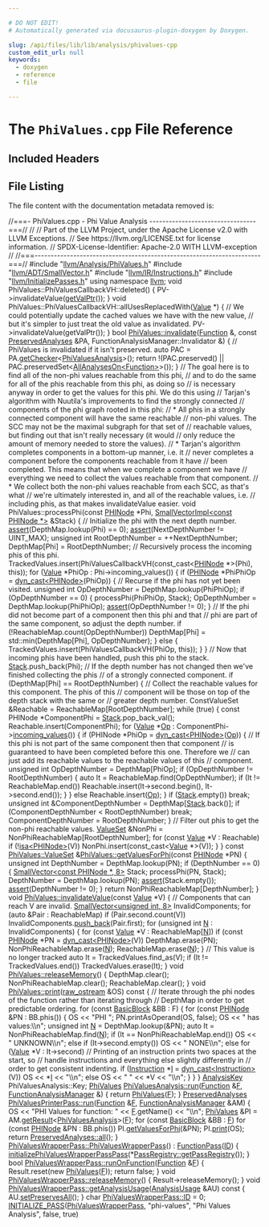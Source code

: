 ```yaml
---

# DO NOT EDIT!
# Automatically generated via docusaurus-plugin-doxygen by Doxygen.

slug: /api/files/lib/lib/analysis/phivalues-cpp
custom_edit_url: null
keywords:
  - doxygen
  - reference
  - file

---
```





# The `PhiValues.cpp` File Reference

<DoxygenPage pluginConfig={pluginConfig}>



## Included Headers

<IncludesList>
<IncludesListItem
  filePath="llvm/Analysis/PhiValues.h"
  permalink="/docs/api/files/include/include/llvm/include/llvm/analysis/phivalues-h"
  isLocal="true" />
<IncludesListItem
  filePath="llvm/ADT/SmallVector.h"
  permalink="/docs/api/files/include/include/llvm/include/llvm/adt/smallvector-h"
  isLocal="true" />
<IncludesListItem
  filePath="llvm/IR/Instructions.h"
  permalink="/docs/api/files/include/include/llvm/include/llvm/ir/instructions-h"
  isLocal="true" />
<IncludesListItem
  filePath="llvm/InitializePasses.h"
  permalink="/docs/api/files/include/include/llvm/initializepasses-h"
  isLocal="true" />
</IncludesList>


## File Listing

The file content with the documentation metadata removed is:

<ProgramListing>

<Link id="l00001" /><CodeLine lineNumber="1"><span class="doxyHighlightComment">//===- PhiValues.cpp - Phi Value Analysis ---------------------------------===//</span></CodeLine>
<Link id="l00002" /><CodeLine lineNumber="2"><span class="doxyHighlightComment">//</span></CodeLine>
<Link id="l00003" /><CodeLine lineNumber="3"><span class="doxyHighlightComment">// Part of the LLVM Project, under the Apache License v2.0 with LLVM Exceptions.</span></CodeLine>
<Link id="l00004" /><CodeLine lineNumber="4"><span class="doxyHighlightComment">// See https://llvm.org/LICENSE.txt for license information.</span></CodeLine>
<Link id="l00005" /><CodeLine lineNumber="5"><span class="doxyHighlightComment">// SPDX-License-Identifier: Apache-2.0 WITH LLVM-exception</span></CodeLine>
<Link id="l00006" /><CodeLine lineNumber="6"><span class="doxyHighlightComment">//</span></CodeLine>
<Link id="l00007" /><CodeLine lineNumber="7"><span class="doxyHighlightComment">//===----------------------------------------------------------------------===//</span></CodeLine>
<Link id="l00008" /><CodeLine lineNumber="8"></CodeLine>
<Link id="l00009" /><CodeLine lineNumber="9"><span class="doxyHighlightPreprocessor">#include &quot;<a href="/docs/api/files/include/include/llvm/include/llvm/analysis/phivalues-h">llvm/Analysis/PhiValues.h</a>&quot;</span></CodeLine>
<Link id="l00010" /><CodeLine lineNumber="10"><span class="doxyHighlightPreprocessor">#include &quot;<a href="/docs/api/files/include/include/llvm/include/llvm/adt/smallvector-h">llvm/ADT/SmallVector.h</a>&quot;</span></CodeLine>
<Link id="l00011" /><CodeLine lineNumber="11"><span class="doxyHighlightPreprocessor">#include &quot;<a href="/docs/api/files/include/include/llvm/include/llvm/ir/instructions-h">llvm/IR/Instructions.h</a>&quot;</span></CodeLine>
<Link id="l00012" /><CodeLine lineNumber="12"><span class="doxyHighlightPreprocessor">#include &quot;<a href="/docs/api/files/include/include/llvm/initializepasses-h">llvm/InitializePasses.h</a>&quot;</span></CodeLine>
<Link id="l00013" /><CodeLine lineNumber="13"></CodeLine>
<Link id="l00014" /><CodeLine lineNumber="14"><span class="doxyHighlightKeyword">using namespace </span><span class="doxyHighlight"><a href="/docs/api/namespaces/llvm">llvm</a>;</span></CodeLine>
<Link id="l00015" /><CodeLine lineNumber="15"></CodeLine>
<Link id="l00016" /><CodeLine lineNumber="16"><span class="doxyHighlightKeywordType">void</span><span class="doxyHighlight"> PhiValues::PhiValuesCallbackVH::deleted() &#123;</span></CodeLine>
<Link id="l00017" /><CodeLine lineNumber="17"><span class="doxyHighlight">  PV-&gt;invalidateValue(<a href="/docs/api/classes/llvm/valuehandlebase/#a7d6d2457c839e340266704440f3bb243">getValPtr</a>());</span></CodeLine>
<Link id="l00018" /><CodeLine lineNumber="18"><span class="doxyHighlight">&#125;</span></CodeLine>
<Link id="l00019" /><CodeLine lineNumber="19"></CodeLine>
<Link id="l00020" /><CodeLine lineNumber="20"><span class="doxyHighlightKeywordType">void</span><span class="doxyHighlight"> PhiValues::PhiValuesCallbackVH::allUsesReplacedWith(<a href="/docs/api/namespaces/llvm/#a066e2a31a13d6520e52ae1944f194662">Value</a> &#42;) &#123;</span></CodeLine>
<Link id="l00021" /><CodeLine lineNumber="21"><span class="doxyHighlight">  </span><span class="doxyHighlightComment">// We could potentially update the cached values we have with the new value,</span></CodeLine>
<Link id="l00022" /><CodeLine lineNumber="22"><span class="doxyHighlight">  </span><span class="doxyHighlightComment">// but it&#39;s simpler to just treat the old value as invalidated.</span></CodeLine>
<Link id="l00023" /><CodeLine lineNumber="23"><span class="doxyHighlight">  PV-&gt;invalidateValue(getValPtr());</span></CodeLine>
<Link id="l00024" /><CodeLine lineNumber="24"><span class="doxyHighlight">&#125;</span></CodeLine>
<Link id="l00025" /><CodeLine lineNumber="25"></CodeLine>
<Link id="l00026" /><CodeLine lineNumber="26" lineLink="/docs/api/classes/llvm/phivalues/#a88bf36667a2c9280d2ce163c7c57e716"><span class="doxyHighlightKeywordType">bool</span><span class="doxyHighlight"> <a href="/docs/api/classes/llvm/phivalues/#a88bf36667a2c9280d2ce163c7c57e716">PhiValues::invalidate</a>(<a href="/docs/api/classes/llvm/function">Function</a> &amp;, </span><span class="doxyHighlightKeyword">const</span><span class="doxyHighlight"> <a href="/docs/api/classes/llvm/preservedanalyses">PreservedAnalyses</a> &amp;PA,</span></CodeLine>
<Link id="l00027" /><CodeLine lineNumber="27"><span class="doxyHighlight">                           FunctionAnalysisManager::Invalidator &amp;) &#123;</span></CodeLine>
<Link id="l00028" /><CodeLine lineNumber="28"><span class="doxyHighlight">  </span><span class="doxyHighlightComment">// PhiValues is invalidated if it isn&#39;t preserved.</span></CodeLine>
<Link id="l00029" /><CodeLine lineNumber="29"><span class="doxyHighlight">  </span><span class="doxyHighlightKeyword">auto</span><span class="doxyHighlight"> PAC = PA.<a href="/docs/api/classes/llvm/preservedanalyses/#aa7a1b769f9c57010cc41d9c3bb9d39c6">getChecker</a>&lt;<a href="/docs/api/classes/llvm/phivaluesanalysis">PhiValuesAnalysis</a>&gt;();</span></CodeLine>
<Link id="l00030" /><CodeLine lineNumber="30"><span class="doxyHighlight">  </span><span class="doxyHighlightKeywordFlow">return</span><span class="doxyHighlight"> !(PAC.preserved() || PAC.preservedSet&lt;<a href="/docs/api/classes/llvm/allanalyseson">AllAnalysesOn&lt;Function&gt;</a>&gt;());</span></CodeLine>
<Link id="l00031" /><CodeLine lineNumber="31"><span class="doxyHighlight">&#125;</span></CodeLine>
<Link id="l00032" /><CodeLine lineNumber="32"></CodeLine>
<Link id="l00033" /><CodeLine lineNumber="33"><span class="doxyHighlightComment">// The goal here is to find all of the non-phi values reachable from this phi,</span></CodeLine>
<Link id="l00034" /><CodeLine lineNumber="34"><span class="doxyHighlightComment">// and to do the same for all of the phis reachable from this phi, as doing so</span></CodeLine>
<Link id="l00035" /><CodeLine lineNumber="35"><span class="doxyHighlightComment">// is necessary anyway in order to get the values for this phi. We do this using</span></CodeLine>
<Link id="l00036" /><CodeLine lineNumber="36"><span class="doxyHighlightComment">// Tarjan&#39;s algorithm with Nuutila&#39;s improvements to find the strongly connected</span></CodeLine>
<Link id="l00037" /><CodeLine lineNumber="37"><span class="doxyHighlightComment">// components of the phi graph rooted in this phi:</span></CodeLine>
<Link id="l00038" /><CodeLine lineNumber="38"><span class="doxyHighlightComment">//  &#42; All phis in a strongly connected component will have the same reachable</span></CodeLine>
<Link id="l00039" /><CodeLine lineNumber="39"><span class="doxyHighlightComment">//    non-phi values. The SCC may not be the maximal subgraph for that set of</span></CodeLine>
<Link id="l00040" /><CodeLine lineNumber="40"><span class="doxyHighlightComment">//    reachable values, but finding out that isn&#39;t really necessary (it would</span></CodeLine>
<Link id="l00041" /><CodeLine lineNumber="41"><span class="doxyHighlightComment">//    only reduce the amount of memory needed to store the values).</span></CodeLine>
<Link id="l00042" /><CodeLine lineNumber="42"><span class="doxyHighlightComment">//  &#42; Tarjan&#39;s algorithm completes components in a bottom-up manner, i.e. it</span></CodeLine>
<Link id="l00043" /><CodeLine lineNumber="43"><span class="doxyHighlightComment">//    never completes a component before the components reachable from it have</span></CodeLine>
<Link id="l00044" /><CodeLine lineNumber="44"><span class="doxyHighlightComment">//    been completed. This means that when we complete a component we have</span></CodeLine>
<Link id="l00045" /><CodeLine lineNumber="45"><span class="doxyHighlightComment">//    everything we need to collect the values reachable from that component.</span></CodeLine>
<Link id="l00046" /><CodeLine lineNumber="46"><span class="doxyHighlightComment">//  &#42; We collect both the non-phi values reachable from each SCC, as that&#39;s what</span></CodeLine>
<Link id="l00047" /><CodeLine lineNumber="47"><span class="doxyHighlightComment">//    we&#39;re ultimately interested in, and all of the reachable values, i.e.</span></CodeLine>
<Link id="l00048" /><CodeLine lineNumber="48"><span class="doxyHighlightComment">//    including phis, as that makes invalidateValue easier.</span></CodeLine>
<Link id="l00049" /><CodeLine lineNumber="49"><span class="doxyHighlightKeywordType">void</span><span class="doxyHighlight"> PhiValues::processPhi(</span><span class="doxyHighlightKeyword">const</span><span class="doxyHighlight"> <a href="/docs/api/classes/llvm/phinode">PHINode</a> &#42;Phi,</span></CodeLine>
<Link id="l00050" /><CodeLine lineNumber="50"><span class="doxyHighlight">                           <a href="/docs/api/classes/llvm/smallvectorimpl">SmallVectorImpl&lt;const PHINode &#42;&gt;</a> &amp;Stack) &#123;</span></CodeLine>
<Link id="l00051" /><CodeLine lineNumber="51"><span class="doxyHighlight">  </span><span class="doxyHighlightComment">// Initialize the phi with the next depth number.</span></CodeLine>
<Link id="l00052" /><CodeLine lineNumber="52"><span class="doxyHighlight">  <a href="/docs/api/files/lib/lib/target/lib/target/amdgpu/silowercontrolflow-cpp/#a4868c5d81c5ccc98c47aeab6244346a0">assert</a>(DepthMap.lookup(Phi) == 0);</span></CodeLine>
<Link id="l00053" /><CodeLine lineNumber="53"><span class="doxyHighlight">  <a href="/docs/api/files/lib/lib/target/lib/target/amdgpu/silowercontrolflow-cpp/#a4868c5d81c5ccc98c47aeab6244346a0">assert</a>(NextDepthNumber != UINT&#95;MAX);</span></CodeLine>
<Link id="l00054" /><CodeLine lineNumber="54"><span class="doxyHighlight">  </span><span class="doxyHighlightKeywordType">unsigned</span><span class="doxyHighlight"> </span><span class="doxyHighlightKeywordType">int</span><span class="doxyHighlight"> RootDepthNumber = ++NextDepthNumber;</span></CodeLine>
<Link id="l00055" /><CodeLine lineNumber="55"><span class="doxyHighlight">  DepthMap&#91;Phi&#93; = RootDepthNumber;</span></CodeLine>
<Link id="l00056" /><CodeLine lineNumber="56"></CodeLine>
<Link id="l00057" /><CodeLine lineNumber="57"><span class="doxyHighlight">  </span><span class="doxyHighlightComment">// Recursively process the incoming phis of this phi.</span></CodeLine>
<Link id="l00058" /><CodeLine lineNumber="58"><span class="doxyHighlight">  TrackedValues.insert(PhiValuesCallbackVH(</span><span class="doxyHighlightKeyword">const&#95;cast&lt;</span><span class="doxyHighlight"><a href="/docs/api/classes/llvm/phinode">PHINode</a> &#42;</span><span class="doxyHighlightKeyword">&gt;</span><span class="doxyHighlight">(Phi), </span><span class="doxyHighlightKeyword">this</span><span class="doxyHighlight">));</span></CodeLine>
<Link id="l00059" /><CodeLine lineNumber="59"><span class="doxyHighlight">  </span><span class="doxyHighlightKeywordFlow">for</span><span class="doxyHighlight"> (<a href="/docs/api/classes/llvm/value">Value</a> &#42;PhiOp : Phi-&gt;incoming&#95;values()) &#123;</span></CodeLine>
<Link id="l00060" /><CodeLine lineNumber="60"><span class="doxyHighlight">    </span><span class="doxyHighlightKeywordFlow">if</span><span class="doxyHighlight"> (<a href="/docs/api/classes/llvm/phinode">PHINode</a> &#42;PhiPhiOp = <a href="/docs/api/namespaces/llvm/#a22eeee01734061ac1b31ccd994c49eef">dyn&#95;cast&lt;PHINode&gt;</a>(PhiOp)) &#123;</span></CodeLine>
<Link id="l00061" /><CodeLine lineNumber="61"><span class="doxyHighlight">      </span><span class="doxyHighlightComment">// Recurse if the phi has not yet been visited.</span></CodeLine>
<Link id="l00062" /><CodeLine lineNumber="62"><span class="doxyHighlight">      </span><span class="doxyHighlightKeywordType">unsigned</span><span class="doxyHighlight"> </span><span class="doxyHighlightKeywordType">int</span><span class="doxyHighlight"> OpDepthNumber = DepthMap.lookup(PhiPhiOp);</span></CodeLine>
<Link id="l00063" /><CodeLine lineNumber="63"><span class="doxyHighlight">      </span><span class="doxyHighlightKeywordFlow">if</span><span class="doxyHighlight"> (OpDepthNumber == 0) &#123;</span></CodeLine>
<Link id="l00064" /><CodeLine lineNumber="64"><span class="doxyHighlight">        processPhi(PhiPhiOp, Stack);</span></CodeLine>
<Link id="l00065" /><CodeLine lineNumber="65"><span class="doxyHighlight">        OpDepthNumber = DepthMap.lookup(PhiPhiOp);</span></CodeLine>
<Link id="l00066" /><CodeLine lineNumber="66"><span class="doxyHighlight">        <a href="/docs/api/files/lib/lib/target/lib/target/amdgpu/silowercontrolflow-cpp/#a4868c5d81c5ccc98c47aeab6244346a0">assert</a>(OpDepthNumber != 0);</span></CodeLine>
<Link id="l00067" /><CodeLine lineNumber="67"><span class="doxyHighlight">      &#125;</span></CodeLine>
<Link id="l00068" /><CodeLine lineNumber="68"><span class="doxyHighlight">      </span><span class="doxyHighlightComment">// If the phi did not become part of a component then this phi and that</span></CodeLine>
<Link id="l00069" /><CodeLine lineNumber="69"><span class="doxyHighlight">      </span><span class="doxyHighlightComment">// phi are part of the same component, so adjust the depth number.</span></CodeLine>
<Link id="l00070" /><CodeLine lineNumber="70"><span class="doxyHighlight">      </span><span class="doxyHighlightKeywordFlow">if</span><span class="doxyHighlight"> (!ReachableMap.count(OpDepthNumber))</span></CodeLine>
<Link id="l00071" /><CodeLine lineNumber="71"><span class="doxyHighlight">        DepthMap&#91;Phi&#93; = std::min(DepthMap&#91;Phi&#93;, OpDepthNumber);</span></CodeLine>
<Link id="l00072" /><CodeLine lineNumber="72"><span class="doxyHighlight">    &#125; </span><span class="doxyHighlightKeywordFlow">else</span><span class="doxyHighlight"> &#123;</span></CodeLine>
<Link id="l00073" /><CodeLine lineNumber="73"><span class="doxyHighlight">      TrackedValues.insert(PhiValuesCallbackVH(PhiOp, </span><span class="doxyHighlightKeyword">this</span><span class="doxyHighlight">));</span></CodeLine>
<Link id="l00074" /><CodeLine lineNumber="74"><span class="doxyHighlight">    &#125;</span></CodeLine>
<Link id="l00075" /><CodeLine lineNumber="75"><span class="doxyHighlight">  &#125;</span></CodeLine>
<Link id="l00076" /><CodeLine lineNumber="76"></CodeLine>
<Link id="l00077" /><CodeLine lineNumber="77"><span class="doxyHighlight">  </span><span class="doxyHighlightComment">// Now that incoming phis have been handled, push this phi to the stack.</span></CodeLine>
<Link id="l00078" /><CodeLine lineNumber="78"><span class="doxyHighlight">  <a href="/docs/api/namespaces/llvm/pdb/#a0d3b0002f320808a94594a6718946d7ba2187e1021a911b3807cc1bea2eb1a9ca">Stack</a>.push&#95;back(Phi);</span></CodeLine>
<Link id="l00079" /><CodeLine lineNumber="79"></CodeLine>
<Link id="l00080" /><CodeLine lineNumber="80"><span class="doxyHighlight">  </span><span class="doxyHighlightComment">// If the depth number has not changed then we&#39;ve finished collecting the phis</span></CodeLine>
<Link id="l00081" /><CodeLine lineNumber="81"><span class="doxyHighlight">  </span><span class="doxyHighlightComment">// of a strongly connected component.</span></CodeLine>
<Link id="l00082" /><CodeLine lineNumber="82"><span class="doxyHighlight">  </span><span class="doxyHighlightKeywordFlow">if</span><span class="doxyHighlight"> (DepthMap&#91;Phi&#93; == RootDepthNumber) &#123;</span></CodeLine>
<Link id="l00083" /><CodeLine lineNumber="83"><span class="doxyHighlight">    </span><span class="doxyHighlightComment">// Collect the reachable values for this component. The phis of this</span></CodeLine>
<Link id="l00084" /><CodeLine lineNumber="84"><span class="doxyHighlight">    </span><span class="doxyHighlightComment">// component will be those on top of the depth stack with the same or</span></CodeLine>
<Link id="l00085" /><CodeLine lineNumber="85"><span class="doxyHighlight">    </span><span class="doxyHighlightComment">// greater depth number.</span></CodeLine>
<Link id="l00086" /><CodeLine lineNumber="86"><span class="doxyHighlight">    ConstValueSet &amp;Reachable = ReachableMap&#91;RootDepthNumber&#93;;</span></CodeLine>
<Link id="l00087" /><CodeLine lineNumber="87"><span class="doxyHighlight">    </span><span class="doxyHighlightKeywordFlow">while</span><span class="doxyHighlight"> (</span><span class="doxyHighlightKeyword">true</span><span class="doxyHighlight">) &#123;</span></CodeLine>
<Link id="l00088" /><CodeLine lineNumber="88"><span class="doxyHighlight">      </span><span class="doxyHighlightKeyword">const</span><span class="doxyHighlight"> PHINode &#42;ComponentPhi = <a href="/docs/api/namespaces/llvm/pdb/#a0d3b0002f320808a94594a6718946d7ba2187e1021a911b3807cc1bea2eb1a9ca">Stack</a>.pop&#95;back&#95;val();</span></CodeLine>
<Link id="l00089" /><CodeLine lineNumber="89"><span class="doxyHighlight">      Reachable.insert(ComponentPhi);</span></CodeLine>
<Link id="l00090" /><CodeLine lineNumber="90"></CodeLine>
<Link id="l00091" /><CodeLine lineNumber="91"><span class="doxyHighlight">      </span><span class="doxyHighlightKeywordFlow">for</span><span class="doxyHighlight"> (<a href="/docs/api/namespaces/llvm/#a066e2a31a13d6520e52ae1944f194662">Value</a> &#42;<a href="/docs/api/namespaces/llvm/#ab471937b9a227e70c7fe8bd9604014d6">Op</a> : ComponentPhi-&gt;<a href="/docs/api/classes/llvm/phinode/#a1f0ff79b64a40d383b891f1baba89c6b">incoming&#95;values</a>()) &#123;</span></CodeLine>
<Link id="l00092" /><CodeLine lineNumber="92"><span class="doxyHighlight">        </span><span class="doxyHighlightKeywordFlow">if</span><span class="doxyHighlight"> (PHINode &#42;PhiOp = <a href="/docs/api/namespaces/llvm/#a22eeee01734061ac1b31ccd994c49eef">dyn&#95;cast&lt;PHINode&gt;</a>(<a href="/docs/api/namespaces/llvm/#ab471937b9a227e70c7fe8bd9604014d6">Op</a>)) &#123;</span></CodeLine>
<Link id="l00093" /><CodeLine lineNumber="93"><span class="doxyHighlight">          </span><span class="doxyHighlightComment">// If this phi is not part of the same component then that component</span></CodeLine>
<Link id="l00094" /><CodeLine lineNumber="94"><span class="doxyHighlight">          </span><span class="doxyHighlightComment">// is guaranteed to have been completed before this one. Therefore we</span></CodeLine>
<Link id="l00095" /><CodeLine lineNumber="95"><span class="doxyHighlight">          </span><span class="doxyHighlightComment">// can just add its reachable values to the reachable values of this</span></CodeLine>
<Link id="l00096" /><CodeLine lineNumber="96"><span class="doxyHighlight">          </span><span class="doxyHighlightComment">// component.</span></CodeLine>
<Link id="l00097" /><CodeLine lineNumber="97"><span class="doxyHighlight">          </span><span class="doxyHighlightKeywordType">unsigned</span><span class="doxyHighlight"> </span><span class="doxyHighlightKeywordType">int</span><span class="doxyHighlight"> OpDepthNumber = DepthMap&#91;PhiOp&#93;;</span></CodeLine>
<Link id="l00098" /><CodeLine lineNumber="98"><span class="doxyHighlight">          </span><span class="doxyHighlightKeywordFlow">if</span><span class="doxyHighlight"> (OpDepthNumber != RootDepthNumber) &#123;</span></CodeLine>
<Link id="l00099" /><CodeLine lineNumber="99"><span class="doxyHighlight">            </span><span class="doxyHighlightKeyword">auto</span><span class="doxyHighlight"> It = ReachableMap.find(OpDepthNumber);</span></CodeLine>
<Link id="l00100" /><CodeLine lineNumber="100"><span class="doxyHighlight">            </span><span class="doxyHighlightKeywordFlow">if</span><span class="doxyHighlight"> (It != ReachableMap.end())</span></CodeLine>
<Link id="l00101" /><CodeLine lineNumber="101"><span class="doxyHighlight">              Reachable.insert(It-&gt;second.begin(), It-&gt;second.end());</span></CodeLine>
<Link id="l00102" /><CodeLine lineNumber="102"><span class="doxyHighlight">          &#125;</span></CodeLine>
<Link id="l00103" /><CodeLine lineNumber="103"><span class="doxyHighlight">        &#125; </span><span class="doxyHighlightKeywordFlow">else</span></CodeLine>
<Link id="l00104" /><CodeLine lineNumber="104"><span class="doxyHighlight">          Reachable.insert(<a href="/docs/api/namespaces/llvm/#ab471937b9a227e70c7fe8bd9604014d6">Op</a>);</span></CodeLine>
<Link id="l00105" /><CodeLine lineNumber="105"><span class="doxyHighlight">      &#125;</span></CodeLine>
<Link id="l00106" /><CodeLine lineNumber="106"></CodeLine>
<Link id="l00107" /><CodeLine lineNumber="107"><span class="doxyHighlight">      </span><span class="doxyHighlightKeywordFlow">if</span><span class="doxyHighlight"> (<a href="/docs/api/namespaces/llvm/pdb/#a0d3b0002f320808a94594a6718946d7ba2187e1021a911b3807cc1bea2eb1a9ca">Stack</a>.empty())</span></CodeLine>
<Link id="l00108" /><CodeLine lineNumber="108"><span class="doxyHighlight">        </span><span class="doxyHighlightKeywordFlow">break</span><span class="doxyHighlight">;</span></CodeLine>
<Link id="l00109" /><CodeLine lineNumber="109"></CodeLine>
<Link id="l00110" /><CodeLine lineNumber="110"><span class="doxyHighlight">      </span><span class="doxyHighlightKeywordType">unsigned</span><span class="doxyHighlight"> </span><span class="doxyHighlightKeywordType">int</span><span class="doxyHighlight"> &amp;ComponentDepthNumber = DepthMap&#91;<a href="/docs/api/namespaces/llvm/pdb/#a0d3b0002f320808a94594a6718946d7ba2187e1021a911b3807cc1bea2eb1a9ca">Stack</a>.back()&#93;;</span></CodeLine>
<Link id="l00111" /><CodeLine lineNumber="111"><span class="doxyHighlight">      </span><span class="doxyHighlightKeywordFlow">if</span><span class="doxyHighlight"> (ComponentDepthNumber &lt; RootDepthNumber)</span></CodeLine>
<Link id="l00112" /><CodeLine lineNumber="112"><span class="doxyHighlight">        </span><span class="doxyHighlightKeywordFlow">break</span><span class="doxyHighlight">;</span></CodeLine>
<Link id="l00113" /><CodeLine lineNumber="113"></CodeLine>
<Link id="l00114" /><CodeLine lineNumber="114"><span class="doxyHighlight">      ComponentDepthNumber = RootDepthNumber;</span></CodeLine>
<Link id="l00115" /><CodeLine lineNumber="115"><span class="doxyHighlight">    &#125;</span></CodeLine>
<Link id="l00116" /><CodeLine lineNumber="116"></CodeLine>
<Link id="l00117" /><CodeLine lineNumber="117"><span class="doxyHighlight">    </span><span class="doxyHighlightComment">// Filter out phis to get the non-phi reachable values.</span></CodeLine>
<Link id="l00118" /><CodeLine lineNumber="118"><span class="doxyHighlight">    <a href="/docs/api/classes/llvm/phivalues/#a6993f1aa15a57ec360043c1a58652e85">ValueSet</a> &amp;NonPhi = NonPhiReachableMap&#91;RootDepthNumber&#93;;</span></CodeLine>
<Link id="l00119" /><CodeLine lineNumber="119"><span class="doxyHighlight">    </span><span class="doxyHighlightKeywordFlow">for</span><span class="doxyHighlight"> (</span><span class="doxyHighlightKeyword">const</span><span class="doxyHighlight"> <a href="/docs/api/namespaces/llvm/#a066e2a31a13d6520e52ae1944f194662">Value</a> &#42;V : Reachable)</span></CodeLine>
<Link id="l00120" /><CodeLine lineNumber="120"><span class="doxyHighlight">      </span><span class="doxyHighlightKeywordFlow">if</span><span class="doxyHighlight"> (!<a href="/docs/api/namespaces/llvm/#a92ca992e52dddc420f4b069cae06dfbe">isa&lt;PHINode&gt;</a>(V))</span></CodeLine>
<Link id="l00121" /><CodeLine lineNumber="121"><span class="doxyHighlight">        NonPhi.insert(</span><span class="doxyHighlightKeyword">const&#95;cast&lt;</span><span class="doxyHighlight"><a href="/docs/api/namespaces/llvm/#a066e2a31a13d6520e52ae1944f194662">Value</a> &#42;</span><span class="doxyHighlightKeyword">&gt;</span><span class="doxyHighlight">(V));</span></CodeLine>
<Link id="l00122" /><CodeLine lineNumber="122"><span class="doxyHighlight">  &#125;</span></CodeLine>
<Link id="l00123" /><CodeLine lineNumber="123"><span class="doxyHighlight">&#125;</span></CodeLine>
<Link id="l00124" /><CodeLine lineNumber="124"></CodeLine>
<Link id="l00125" /><CodeLine lineNumber="125" lineLink="/docs/api/classes/llvm/phivalues/#a5b49f5e79199f2d8e4eac36021fa7ca9"><span class="doxyHighlightKeyword">const</span><span class="doxyHighlight"> <a href="/docs/api/classes/llvm/phivalues/#a6993f1aa15a57ec360043c1a58652e85">PhiValues::ValueSet</a> &amp;<a href="/docs/api/classes/llvm/phivalues/#a5b49f5e79199f2d8e4eac36021fa7ca9">PhiValues::getValuesForPhi</a>(</span><span class="doxyHighlightKeyword">const</span><span class="doxyHighlight"> <a href="/docs/api/classes/llvm/phinode">PHINode</a> &#42;PN) &#123;</span></CodeLine>
<Link id="l00126" /><CodeLine lineNumber="126"><span class="doxyHighlight">  </span><span class="doxyHighlightKeywordType">unsigned</span><span class="doxyHighlight"> </span><span class="doxyHighlightKeywordType">int</span><span class="doxyHighlight"> DepthNumber = DepthMap.lookup(PN);</span></CodeLine>
<Link id="l00127" /><CodeLine lineNumber="127"><span class="doxyHighlight">  </span><span class="doxyHighlightKeywordFlow">if</span><span class="doxyHighlight"> (DepthNumber == 0) &#123;</span></CodeLine>
<Link id="l00128" /><CodeLine lineNumber="128"><span class="doxyHighlight">    <a href="/docs/api/classes/llvm/smallvector">SmallVector&lt;const PHINode &#42;, 8&gt;</a> Stack;</span></CodeLine>
<Link id="l00129" /><CodeLine lineNumber="129"><span class="doxyHighlight">    processPhi(PN, Stack);</span></CodeLine>
<Link id="l00130" /><CodeLine lineNumber="130"><span class="doxyHighlight">    DepthNumber = DepthMap.lookup(PN);</span></CodeLine>
<Link id="l00131" /><CodeLine lineNumber="131"><span class="doxyHighlight">    <a href="/docs/api/files/lib/lib/target/lib/target/amdgpu/silowercontrolflow-cpp/#a4868c5d81c5ccc98c47aeab6244346a0">assert</a>(Stack.empty());</span></CodeLine>
<Link id="l00132" /><CodeLine lineNumber="132"><span class="doxyHighlight">    <a href="/docs/api/files/lib/lib/target/lib/target/amdgpu/silowercontrolflow-cpp/#a4868c5d81c5ccc98c47aeab6244346a0">assert</a>(DepthNumber != 0);</span></CodeLine>
<Link id="l00133" /><CodeLine lineNumber="133"><span class="doxyHighlight">  &#125;</span></CodeLine>
<Link id="l00134" /><CodeLine lineNumber="134"><span class="doxyHighlight">  </span><span class="doxyHighlightKeywordFlow">return</span><span class="doxyHighlight"> NonPhiReachableMap&#91;DepthNumber&#93;;</span></CodeLine>
<Link id="l00135" /><CodeLine lineNumber="135"><span class="doxyHighlight">&#125;</span></CodeLine>
<Link id="l00136" /><CodeLine lineNumber="136"></CodeLine>
<Link id="l00137" /><CodeLine lineNumber="137" lineLink="/docs/api/classes/llvm/phivalues/#a1f338cd311db969863e0560bed619bf5"><span class="doxyHighlightKeywordType">void</span><span class="doxyHighlight"> <a href="/docs/api/classes/llvm/phivalues/#a1f338cd311db969863e0560bed619bf5">PhiValues::invalidateValue</a>(</span><span class="doxyHighlightKeyword">const</span><span class="doxyHighlight"> <a href="/docs/api/classes/llvm/value">Value</a> &#42;V) &#123;</span></CodeLine>
<Link id="l00138" /><CodeLine lineNumber="138"><span class="doxyHighlight">  </span><span class="doxyHighlightComment">// Components that can reach V are invalid.</span></CodeLine>
<Link id="l00139" /><CodeLine lineNumber="139"><span class="doxyHighlight">  <a href="/docs/api/classes/llvm/smallvector">SmallVector&lt;unsigned int, 8&gt;</a> InvalidComponents;</span></CodeLine>
<Link id="l00140" /><CodeLine lineNumber="140"><span class="doxyHighlight">  </span><span class="doxyHighlightKeywordFlow">for</span><span class="doxyHighlight"> (</span><span class="doxyHighlightKeyword">auto</span><span class="doxyHighlight"> &amp;Pair : ReachableMap)</span></CodeLine>
<Link id="l00141" /><CodeLine lineNumber="141"><span class="doxyHighlight">    </span><span class="doxyHighlightKeywordFlow">if</span><span class="doxyHighlight"> (Pair.second.count(V))</span></CodeLine>
<Link id="l00142" /><CodeLine lineNumber="142"><span class="doxyHighlight">      InvalidComponents.<a href="/docs/api/classes/llvm/smallvectortemplatebase/#af42bfbc067df27c19ee2fc859df58799">push&#95;back</a>(Pair.first);</span></CodeLine>
<Link id="l00143" /><CodeLine lineNumber="143"></CodeLine>
<Link id="l00144" /><CodeLine lineNumber="144"><span class="doxyHighlight">  </span><span class="doxyHighlightKeywordFlow">for</span><span class="doxyHighlight"> (</span><span class="doxyHighlightKeywordType">unsigned</span><span class="doxyHighlight"> </span><span class="doxyHighlightKeywordType">int</span><span class="doxyHighlight"> <a href="/docs/api/files/lib/lib/support/regcomp-c/#a0240ac851181b84ac374872dc5434ee4">N</a> : InvalidComponents) &#123;</span></CodeLine>
<Link id="l00145" /><CodeLine lineNumber="145"><span class="doxyHighlight">    </span><span class="doxyHighlightKeywordFlow">for</span><span class="doxyHighlight"> (</span><span class="doxyHighlightKeyword">const</span><span class="doxyHighlight"> <a href="/docs/api/classes/llvm/value">Value</a> &#42;V : ReachableMap&#91;<a href="/docs/api/files/lib/lib/support/regcomp-c/#a0240ac851181b84ac374872dc5434ee4">N</a>&#93;)</span></CodeLine>
<Link id="l00146" /><CodeLine lineNumber="146"><span class="doxyHighlight">      </span><span class="doxyHighlightKeywordFlow">if</span><span class="doxyHighlight"> (</span><span class="doxyHighlightKeyword">const</span><span class="doxyHighlight"> <a href="/docs/api/classes/llvm/phinode">PHINode</a> &#42;PN = <a href="/docs/api/namespaces/llvm/#a22eeee01734061ac1b31ccd994c49eef">dyn&#95;cast&lt;PHINode&gt;</a>(V))</span></CodeLine>
<Link id="l00147" /><CodeLine lineNumber="147"><span class="doxyHighlight">        DepthMap.erase(PN);</span></CodeLine>
<Link id="l00148" /><CodeLine lineNumber="148"><span class="doxyHighlight">    NonPhiReachableMap.erase(<a href="/docs/api/files/lib/lib/support/regcomp-c/#a0240ac851181b84ac374872dc5434ee4">N</a>);</span></CodeLine>
<Link id="l00149" /><CodeLine lineNumber="149"><span class="doxyHighlight">    ReachableMap.erase(<a href="/docs/api/files/lib/lib/support/regcomp-c/#a0240ac851181b84ac374872dc5434ee4">N</a>);</span></CodeLine>
<Link id="l00150" /><CodeLine lineNumber="150"><span class="doxyHighlight">  &#125;</span></CodeLine>
<Link id="l00151" /><CodeLine lineNumber="151"><span class="doxyHighlight">  </span><span class="doxyHighlightComment">// This value is no longer tracked</span></CodeLine>
<Link id="l00152" /><CodeLine lineNumber="152"><span class="doxyHighlight">  </span><span class="doxyHighlightKeyword">auto</span><span class="doxyHighlight"> It = TrackedValues.find&#95;as(V);</span></CodeLine>
<Link id="l00153" /><CodeLine lineNumber="153"><span class="doxyHighlight">  </span><span class="doxyHighlightKeywordFlow">if</span><span class="doxyHighlight"> (It != TrackedValues.end())</span></CodeLine>
<Link id="l00154" /><CodeLine lineNumber="154"><span class="doxyHighlight">    TrackedValues.erase(It);</span></CodeLine>
<Link id="l00155" /><CodeLine lineNumber="155"><span class="doxyHighlight">&#125;</span></CodeLine>
<Link id="l00156" /><CodeLine lineNumber="156"></CodeLine>
<Link id="l00157" /><CodeLine lineNumber="157" lineLink="/docs/api/classes/llvm/phivalues/#a8f77f97112f7ed896d61dd2a759eb5f9"><span class="doxyHighlightKeywordType">void</span><span class="doxyHighlight"> <a href="/docs/api/classes/llvm/phivalues/#a8f77f97112f7ed896d61dd2a759eb5f9">PhiValues::releaseMemory</a>() &#123;</span></CodeLine>
<Link id="l00158" /><CodeLine lineNumber="158"><span class="doxyHighlight">  DepthMap.clear();</span></CodeLine>
<Link id="l00159" /><CodeLine lineNumber="159"><span class="doxyHighlight">  NonPhiReachableMap.clear();</span></CodeLine>
<Link id="l00160" /><CodeLine lineNumber="160"><span class="doxyHighlight">  ReachableMap.clear();</span></CodeLine>
<Link id="l00161" /><CodeLine lineNumber="161"><span class="doxyHighlight">&#125;</span></CodeLine>
<Link id="l00162" /><CodeLine lineNumber="162"></CodeLine>
<Link id="l00163" /><CodeLine lineNumber="163" lineLink="/docs/api/classes/llvm/phivalues/#adea7214b948710e46784edabd9c9dd79"><span class="doxyHighlightKeywordType">void</span><span class="doxyHighlight"> <a href="/docs/api/classes/llvm/phivalues/#adea7214b948710e46784edabd9c9dd79">PhiValues::print</a>(<a href="/docs/api/classes/llvm/raw-ostream">raw&#95;ostream</a> &amp;OS)</span><span class="doxyHighlightKeyword"> const </span><span class="doxyHighlight">&#123;</span></CodeLine>
<Link id="l00164" /><CodeLine lineNumber="164"><span class="doxyHighlight">  </span><span class="doxyHighlightComment">// Iterate through the phi nodes of the function rather than iterating through</span></CodeLine>
<Link id="l00165" /><CodeLine lineNumber="165"><span class="doxyHighlight">  </span><span class="doxyHighlightComment">// DepthMap in order to get predictable ordering.</span></CodeLine>
<Link id="l00166" /><CodeLine lineNumber="166"><span class="doxyHighlight">  </span><span class="doxyHighlightKeywordFlow">for</span><span class="doxyHighlight"> (</span><span class="doxyHighlightKeyword">const</span><span class="doxyHighlight"> <a href="/docs/api/classes/llvm/basicblock">BasicBlock</a> &amp;BB : F) &#123;</span></CodeLine>
<Link id="l00167" /><CodeLine lineNumber="167"><span class="doxyHighlight">    </span><span class="doxyHighlightKeywordFlow">for</span><span class="doxyHighlight"> (</span><span class="doxyHighlightKeyword">const</span><span class="doxyHighlight"> <a href="/docs/api/classes/llvm/phinode">PHINode</a> &amp;PN : BB.phis()) &#123;</span></CodeLine>
<Link id="l00168" /><CodeLine lineNumber="168"><span class="doxyHighlight">      OS &lt;&lt; </span><span class="doxyHighlightStringLiteral">&quot;PHI &quot;</span><span class="doxyHighlight">;</span></CodeLine>
<Link id="l00169" /><CodeLine lineNumber="169"><span class="doxyHighlight">      PN.printAsOperand(OS, </span><span class="doxyHighlightKeyword">false</span><span class="doxyHighlight">);</span></CodeLine>
<Link id="l00170" /><CodeLine lineNumber="170"><span class="doxyHighlight">      OS &lt;&lt; </span><span class="doxyHighlightStringLiteral">&quot; has values:\\n&quot;</span><span class="doxyHighlight">;</span></CodeLine>
<Link id="l00171" /><CodeLine lineNumber="171"><span class="doxyHighlight">      </span><span class="doxyHighlightKeywordType">unsigned</span><span class="doxyHighlight"> </span><span class="doxyHighlightKeywordType">int</span><span class="doxyHighlight"> <a href="/docs/api/files/lib/lib/support/regcomp-c/#a0240ac851181b84ac374872dc5434ee4">N</a> = DepthMap.lookup(&amp;PN);</span></CodeLine>
<Link id="l00172" /><CodeLine lineNumber="172"><span class="doxyHighlight">      </span><span class="doxyHighlightKeyword">auto</span><span class="doxyHighlight"> It = NonPhiReachableMap.find(<a href="/docs/api/files/lib/lib/support/regcomp-c/#a0240ac851181b84ac374872dc5434ee4">N</a>);</span></CodeLine>
<Link id="l00173" /><CodeLine lineNumber="173"><span class="doxyHighlight">      </span><span class="doxyHighlightKeywordFlow">if</span><span class="doxyHighlight"> (It == NonPhiReachableMap.end())</span></CodeLine>
<Link id="l00174" /><CodeLine lineNumber="174"><span class="doxyHighlight">        OS &lt;&lt; </span><span class="doxyHighlightStringLiteral">&quot;  UNKNOWN\\n&quot;</span><span class="doxyHighlight">;</span></CodeLine>
<Link id="l00175" /><CodeLine lineNumber="175"><span class="doxyHighlight">      </span><span class="doxyHighlightKeywordFlow">else</span><span class="doxyHighlight"> </span><span class="doxyHighlightKeywordFlow">if</span><span class="doxyHighlight"> (It-&gt;second.empty())</span></CodeLine>
<Link id="l00176" /><CodeLine lineNumber="176"><span class="doxyHighlight">        OS &lt;&lt; </span><span class="doxyHighlightStringLiteral">&quot;  NONE\\n&quot;</span><span class="doxyHighlight">;</span></CodeLine>
<Link id="l00177" /><CodeLine lineNumber="177"><span class="doxyHighlight">      </span><span class="doxyHighlightKeywordFlow">else</span></CodeLine>
<Link id="l00178" /><CodeLine lineNumber="178"><span class="doxyHighlight">        </span><span class="doxyHighlightKeywordFlow">for</span><span class="doxyHighlight"> (<a href="/docs/api/classes/llvm/value">Value</a> &#42;V : It-&gt;second)</span></CodeLine>
<Link id="l00179" /><CodeLine lineNumber="179"><span class="doxyHighlight">          </span><span class="doxyHighlightComment">// Printing of an instruction prints two spaces at the start, so</span></CodeLine>
<Link id="l00180" /><CodeLine lineNumber="180"><span class="doxyHighlight">          </span><span class="doxyHighlightComment">// handle instructions and everything else slightly differently in</span></CodeLine>
<Link id="l00181" /><CodeLine lineNumber="181"><span class="doxyHighlight">          </span><span class="doxyHighlightComment">// order to get consistent indenting.</span></CodeLine>
<Link id="l00182" /><CodeLine lineNumber="182"><span class="doxyHighlight">          </span><span class="doxyHighlightKeywordFlow">if</span><span class="doxyHighlight"> (<a href="/docs/api/classes/llvm/instruction">Instruction</a> &#42;<a href="/docs/api/files/lib/lib/support/md5-cpp/#ac0eafdc9ee161b71e7af98af736952fd">I</a> = <a href="/docs/api/namespaces/llvm/#a22eeee01734061ac1b31ccd994c49eef">dyn&#95;cast&lt;Instruction&gt;</a>(V))</span></CodeLine>
<Link id="l00183" /><CodeLine lineNumber="183"><span class="doxyHighlight">            OS &lt;&lt; &#42;<a href="/docs/api/files/lib/lib/support/md5-cpp/#ac0eafdc9ee161b71e7af98af736952fd">I</a> &lt;&lt; </span><span class="doxyHighlightStringLiteral">&quot;\\n&quot;</span><span class="doxyHighlight">;</span></CodeLine>
<Link id="l00184" /><CodeLine lineNumber="184"><span class="doxyHighlight">          </span><span class="doxyHighlightKeywordFlow">else</span></CodeLine>
<Link id="l00185" /><CodeLine lineNumber="185"><span class="doxyHighlight">            OS &lt;&lt; </span><span class="doxyHighlightStringLiteral">&quot;  &quot;</span><span class="doxyHighlight"> &lt;&lt; &#42;V &lt;&lt; </span><span class="doxyHighlightStringLiteral">&quot;\\n&quot;</span><span class="doxyHighlight">;</span></CodeLine>
<Link id="l00186" /><CodeLine lineNumber="186"><span class="doxyHighlight">    &#125;</span></CodeLine>
<Link id="l00187" /><CodeLine lineNumber="187"><span class="doxyHighlight">  &#125;</span></CodeLine>
<Link id="l00188" /><CodeLine lineNumber="188"><span class="doxyHighlight">&#125;</span></CodeLine>
<Link id="l00189" /><CodeLine lineNumber="189"></CodeLine>
<Link id="l00190" /><CodeLine lineNumber="190"><span class="doxyHighlight"><a href="/docs/api/structs/llvm/analysiskey">AnalysisKey</a> PhiValuesAnalysis::Key;</span></CodeLine>
<Link id="l00191" /><CodeLine lineNumber="191" lineLink="/docs/api/classes/llvm/phivaluesanalysis/#a76efcdc39f3fc689774067e3b0e3d463"><span class="doxyHighlight"><a href="/docs/api/classes/llvm/phivalues">PhiValues</a> <a href="/docs/api/classes/llvm/phivaluesanalysis/#a76efcdc39f3fc689774067e3b0e3d463">PhiValuesAnalysis::run</a>(<a href="/docs/api/classes/llvm/function">Function</a> &amp;<a href="/docs/api/files/lib/lib/support/md5-cpp/#a96d73bbd7af15cb1fc38c3f4a3bd82e9">F</a>, <a href="/docs/api/namespaces/llvm/#adce09a5a0de0e3177eb00e932734af2f">FunctionAnalysisManager</a> &amp;) &#123;</span></CodeLine>
<Link id="l00192" /><CodeLine lineNumber="192"><span class="doxyHighlight">  </span><span class="doxyHighlightKeywordFlow">return</span><span class="doxyHighlight"> <a href="/docs/api/classes/llvm/phivalues/#ae44269d0c79d13c6956e6e1a3eb330c7">PhiValues</a>(<a href="/docs/api/files/lib/lib/support/md5-cpp/#a96d73bbd7af15cb1fc38c3f4a3bd82e9">F</a>);</span></CodeLine>
<Link id="l00193" /><CodeLine lineNumber="193"><span class="doxyHighlight">&#125;</span></CodeLine>
<Link id="l00194" /><CodeLine lineNumber="194"></CodeLine>
<Link id="l00195" /><CodeLine lineNumber="195" lineLink="/docs/api/classes/llvm/phivaluesprinterpass/#a21d9889708699714c41846b90164e285"><span class="doxyHighlight"><a href="/docs/api/classes/llvm/preservedanalyses">PreservedAnalyses</a> <a href="/docs/api/classes/llvm/phivaluesprinterpass/#a21d9889708699714c41846b90164e285">PhiValuesPrinterPass::run</a>(<a href="/docs/api/classes/llvm/function">Function</a> &amp;<a href="/docs/api/files/lib/lib/support/md5-cpp/#a96d73bbd7af15cb1fc38c3f4a3bd82e9">F</a>,</span></CodeLine>
<Link id="l00196" /><CodeLine lineNumber="196"><span class="doxyHighlight">                                            <a href="/docs/api/namespaces/llvm/#adce09a5a0de0e3177eb00e932734af2f">FunctionAnalysisManager</a> &amp;AM) &#123;</span></CodeLine>
<Link id="l00197" /><CodeLine lineNumber="197"><span class="doxyHighlight">  OS &lt;&lt; </span><span class="doxyHighlightStringLiteral">&quot;PHI Values for function: &quot;</span><span class="doxyHighlight"> &lt;&lt; <a href="/docs/api/files/lib/lib/support/md5-cpp/#a96d73bbd7af15cb1fc38c3f4a3bd82e9">F</a>.getName() &lt;&lt; </span><span class="doxyHighlightStringLiteral">&quot;\\n&quot;</span><span class="doxyHighlight">;</span></CodeLine>
<Link id="l00198" /><CodeLine lineNumber="198"><span class="doxyHighlight">  <a href="/docs/api/classes/llvm/phivalues">PhiValues</a> &amp;PI = AM.<a href="/docs/api/classes/llvm/analysismanager/#aaab1fad63e4f3b8679469720a873fedd">getResult</a>&lt;<a href="/docs/api/classes/llvm/phivaluesanalysis">PhiValuesAnalysis</a>&gt;(<a href="/docs/api/files/lib/lib/support/md5-cpp/#a96d73bbd7af15cb1fc38c3f4a3bd82e9">F</a>);</span></CodeLine>
<Link id="l00199" /><CodeLine lineNumber="199"><span class="doxyHighlight">  </span><span class="doxyHighlightKeywordFlow">for</span><span class="doxyHighlight"> (</span><span class="doxyHighlightKeyword">const</span><span class="doxyHighlight"> <a href="/docs/api/classes/llvm/basicblock">BasicBlock</a> &amp;BB : <a href="/docs/api/files/lib/lib/support/md5-cpp/#a96d73bbd7af15cb1fc38c3f4a3bd82e9">F</a>)</span></CodeLine>
<Link id="l00200" /><CodeLine lineNumber="200"><span class="doxyHighlight">    </span><span class="doxyHighlightKeywordFlow">for</span><span class="doxyHighlight"> (</span><span class="doxyHighlightKeyword">const</span><span class="doxyHighlight"> <a href="/docs/api/classes/llvm/phinode">PHINode</a> &amp;PN : BB.phis())</span></CodeLine>
<Link id="l00201" /><CodeLine lineNumber="201"><span class="doxyHighlight">      PI.<a href="/docs/api/classes/llvm/phivalues/#a5b49f5e79199f2d8e4eac36021fa7ca9">getValuesForPhi</a>(&amp;PN);</span></CodeLine>
<Link id="l00202" /><CodeLine lineNumber="202"><span class="doxyHighlight">  PI.<a href="/docs/api/classes/llvm/phivalues/#adea7214b948710e46784edabd9c9dd79">print</a>(OS);</span></CodeLine>
<Link id="l00203" /><CodeLine lineNumber="203"><span class="doxyHighlight">  </span><span class="doxyHighlightKeywordFlow">return</span><span class="doxyHighlight"> <a href="/docs/api/classes/llvm/preservedanalyses/#a1258a1ff55557c27684010ebd7283712">PreservedAnalyses::all</a>();</span></CodeLine>
<Link id="l00204" /><CodeLine lineNumber="204"><span class="doxyHighlight">&#125;</span></CodeLine>
<Link id="l00205" /><CodeLine lineNumber="205"></CodeLine>
<Link id="l00206" /><CodeLine lineNumber="206" lineLink="/docs/api/classes/llvm/phivalueswrapperpass/#a0df069d6a59cb3f956ec38bf4715e9af"><span class="doxyHighlight"><a href="/docs/api/classes/llvm/phivalueswrapperpass/#a0df069d6a59cb3f956ec38bf4715e9af">PhiValuesWrapperPass::PhiValuesWrapperPass</a>() : <a href="/docs/api/classes/llvm/functionpass/#a7691d83e3561f781cae4ce4a01bdfa93">FunctionPass</a>(<a href="/docs/api/classes/llvm/phivalueswrapperpass/#a4708fb722e00b45eb462bd12feb3773f">ID</a>) &#123;</span></CodeLine>
<Link id="l00207" /><CodeLine lineNumber="207"><span class="doxyHighlight">  <a href="/docs/api/namespaces/llvm/#a4055e5f300a8cf23034e150893e4f986">initializePhiValuesWrapperPassPass</a>(&#42;<a href="/docs/api/classes/llvm/passregistry/#a05a729900b76c89e808c6c3094921b2f">PassRegistry::getPassRegistry</a>());</span></CodeLine>
<Link id="l00208" /><CodeLine lineNumber="208"><span class="doxyHighlight">&#125;</span></CodeLine>
<Link id="l00209" /><CodeLine lineNumber="209"></CodeLine>
<Link id="l00210" /><CodeLine lineNumber="210" lineLink="/docs/api/classes/llvm/phivalueswrapperpass/#a4df065218d73d04b4d61bd312915903b"><span class="doxyHighlightKeywordType">bool</span><span class="doxyHighlight"> <a href="/docs/api/classes/llvm/phivalueswrapperpass/#a4df065218d73d04b4d61bd312915903b">PhiValuesWrapperPass::runOnFunction</a>(<a href="/docs/api/classes/llvm/function">Function</a> &amp;<a href="/docs/api/files/lib/lib/support/md5-cpp/#a96d73bbd7af15cb1fc38c3f4a3bd82e9">F</a>) &#123;</span></CodeLine>
<Link id="l00211" /><CodeLine lineNumber="211"><span class="doxyHighlight">  Result.reset(</span><span class="doxyHighlightKeyword">new</span><span class="doxyHighlight"> <a href="/docs/api/classes/llvm/phivalues">PhiValues</a>(<a href="/docs/api/files/lib/lib/support/md5-cpp/#a96d73bbd7af15cb1fc38c3f4a3bd82e9">F</a>));</span></CodeLine>
<Link id="l00212" /><CodeLine lineNumber="212"><span class="doxyHighlight">  </span><span class="doxyHighlightKeywordFlow">return</span><span class="doxyHighlight"> </span><span class="doxyHighlightKeyword">false</span><span class="doxyHighlight">;</span></CodeLine>
<Link id="l00213" /><CodeLine lineNumber="213"><span class="doxyHighlight">&#125;</span></CodeLine>
<Link id="l00214" /><CodeLine lineNumber="214"></CodeLine>
<Link id="l00215" /><CodeLine lineNumber="215" lineLink="/docs/api/classes/llvm/phivalueswrapperpass/#a1595b4e90e2c38edaac35a466fc15788"><span class="doxyHighlightKeywordType">void</span><span class="doxyHighlight"> <a href="/docs/api/classes/llvm/phivalueswrapperpass/#a1595b4e90e2c38edaac35a466fc15788">PhiValuesWrapperPass::releaseMemory</a>() &#123;</span></CodeLine>
<Link id="l00216" /><CodeLine lineNumber="216"><span class="doxyHighlight">  Result-&gt;releaseMemory();</span></CodeLine>
<Link id="l00217" /><CodeLine lineNumber="217"><span class="doxyHighlight">&#125;</span></CodeLine>
<Link id="l00218" /><CodeLine lineNumber="218"></CodeLine>
<Link id="l00219" /><CodeLine lineNumber="219" lineLink="/docs/api/classes/llvm/phivalueswrapperpass/#ad03f7cfb05488dfa41c64d829ca00361"><span class="doxyHighlightKeywordType">void</span><span class="doxyHighlight"> <a href="/docs/api/classes/llvm/phivalueswrapperpass/#ad03f7cfb05488dfa41c64d829ca00361">PhiValuesWrapperPass::getAnalysisUsage</a>(<a href="/docs/api/classes/llvm/analysisusage">AnalysisUsage</a> &amp;AU)</span><span class="doxyHighlightKeyword"> const </span><span class="doxyHighlight">&#123;</span></CodeLine>
<Link id="l00220" /><CodeLine lineNumber="220"><span class="doxyHighlight">  AU.<a href="/docs/api/classes/llvm/analysisusage/#af22b06a6a4f9df80454071685a0d6a02">setPreservesAll</a>();</span></CodeLine>
<Link id="l00221" /><CodeLine lineNumber="221"><span class="doxyHighlight">&#125;</span></CodeLine>
<Link id="l00222" /><CodeLine lineNumber="222"></CodeLine>
<Link id="l00223" /><CodeLine lineNumber="223"><span class="doxyHighlightKeywordType">char</span><span class="doxyHighlight"> <a href="/docs/api/classes/llvm/phivalueswrapperpass/#a4708fb722e00b45eb462bd12feb3773f">PhiValuesWrapperPass::ID</a> = 0;</span></CodeLine>
<Link id="l00224" /><CodeLine lineNumber="224"></CodeLine>
<Link id="l00225" /><CodeLine lineNumber="225"><span class="doxyHighlight"><a href="/docs/api/files/include/include/llvm/passsupport-h/#af807c9595d50b45c0008924c4679c85c">INITIALIZE&#95;PASS</a>(<a href="/docs/api/classes/llvm/phivalueswrapperpass">PhiValuesWrapperPass</a>, </span><span class="doxyHighlightStringLiteral">&quot;phi-values&quot;</span><span class="doxyHighlight">, </span><span class="doxyHighlightStringLiteral">&quot;Phi Values Analysis&quot;</span><span class="doxyHighlight">, </span><span class="doxyHighlightKeyword">false</span><span class="doxyHighlight">,</span></CodeLine>
<Link id="l00226" /><CodeLine lineNumber="226"><span class="doxyHighlight">                </span><span class="doxyHighlightKeyword">true</span><span class="doxyHighlight">)</span></CodeLine>

</ProgramListing>


</DoxygenPage>
